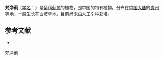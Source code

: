 {{Speciesbox
| name = 梵净蓟
| status = 
| status_system = 
| image =
| genus = Cirsium
| species = fanjinshanense
| authority = Shih
}}

'''梵净蓟'''（[[学名|学名]]：{{lang|la|''Cirsium fanjinshanense''}}）是[[菊科|菊科]][[蓟属|蓟属]]的植物，是中国的特有植物。分布在[[中国大陆|中国大陆]]的[[贵州|贵州]]等地，一般生长在山坡草地，目前尚未由人工引种栽培。

== 参考文献 ==
<div class="references-small">
* {{cite web| url =http://www.bioinfo.cn/db05/KmzwSpecies.php?action=view&id=2702| title =梵净蓟| work =《中国高等植物数据库全库》| publisher =中国科学院微生物研究所| author =昆明植物研究所| accessdate =2009-02-23| deadurl =yes| archiveurl =https://web.archive.org/web/20160305065300/http://www.bioinfo.cn/db05/KmzwSpecies.php?action=view&id=2702| archivedate =2016-03-05}}
</div>

[[Category:蓟属|梵净蓟]]


{{植物小作品}}